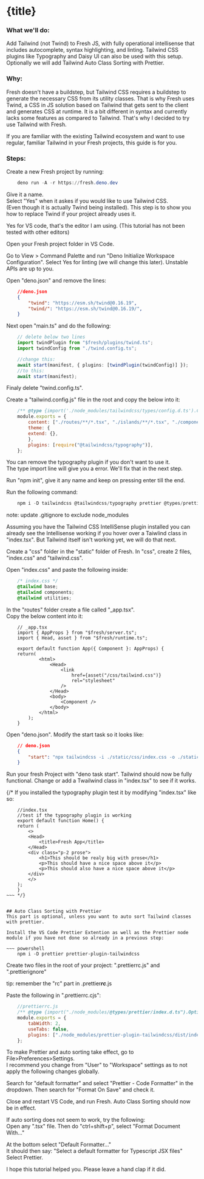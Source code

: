 
# {title}

### What we'll do:
Add Tailwind (not Twind) to Fresh JS, with fully operational intellisense that includes autocomplete, syntax highlighting, and linting.
Tailwind CSS plugins like Typography and Daisy UI can also be used with this setup.
Optionally we will add Tailwind Auto Class Sorting with Prettier.

### Why:
Fresh doesn't have a buildstep, but Tailwind CSS requires a buildstep to generate the necessary CSS from its utility classes.
That is why Fresh uses Twind, a CSS in JS solution based on Tailwind that gets sent to the client and generates CSS at runtime.
It is a bit different in syntax and currently lacks some features as compared to Tailwind. 
That's why I decided to try use Tailwind with Fresh.

If you are familiar with the existing Tailwind ecosystem and want to use regular, familiar Tailwind in your Fresh projects, this guide is for you.

### Steps:

Create a new Fresh project by running:

~~~ powershell 
    deno run -A -r https://fresh.deno.dev
~~~

Give it a name.  
Select "Yes" when it askes if you would like to use Tailwind CSS.  
(Even though it is actually Twind being installed). This step is to show you how to replace Twind if your project already uses it.

Yes for VS code, that's the editor I am using. (This tutorial has not been tested with other editors)

Open your Fresh project folder in VS Code.

Go to View > Command Palette and run "Deno Initialize Workspace Configuration".
Select Yes for linting (we will change this later). Unstable APIs are up to you.

Open "deno.json" and remove the lines:

~~~ json
    //deno.json
    {
        "twind": "https://esm.sh/twind@0.16.19",
        "twind/": "https://esm.sh/twind@0.16.19/",
    }
~~~

Next open "main.ts" and do the following:

~~~ ts
    // delete below two lines
    import twindPlugin from "$fresh/plugins/twind.ts";
    import twindConfig from "./twind.config.ts";

    //change this:
    await start(manifest, { plugins: [twindPlugin(twindConfig)] });
    //to this:
    await start(manifest);
~~~

Finaly delete "twind.config.ts".


Create a "tailwind.config.js" file in the root and copy the below into it:

~~~ js
    /** @type {import('./node_modules/tailwindcss/types/config.d.ts').Config} */
    module.exports = {
        content: ["./routes/**/*.tsx", "./islands/**/*.tsx", "./components/**/*.tsx"],
        theme: {
        extend: {},
        },
        plugins: [require("@tailwindcss/typography")],
    };
~~~

You can remove the typography plugin if you don't want to use it.  
The type import line will give you a error. We'll fix that in the next step.

Run "npm init", give it any name and keep on pressing enter till the end.  

Run the following command:

~~~ powershell 
    npm i -D tailwindcss @tailwindcss/typography prettier @types/prettier prettier-plugin-tailwindcss
~~~

note: update .gitignore to exclude node_modules

Assuming you have the Tailwind CSS IntelliSense plugin installed you can already see the Intellisense working if you hover over a Taiwlind class in "index.tsx".
But Tailwind itself isn't working yet, we will do that next.

Create a "css" folder in the "static" folder of Fresh.
In "css", create 2 files, "index.css" and "tailwind.css".

Open "index.css" and paste the following inside:

~~~ css 
    /* index.css */
    @tailwind base;
    @tailwind components;
    @tailwind utilities;
~~~

In the "routes" folder create a file called "_app.tsx".  
Copy the below content into it:

~~~ tsx
    // _app.tsx
    import { AppProps } from "$fresh/server.ts";
    import { Head, asset } from "$fresh/runtime.ts";

    export default function App({ Component }: AppProps) {
    return(
            <html>
                <Head>
                    <link 
                        href={asset("/css/tailwind.css")} 
                        rel="stylesheet" 
                    />          
                </Head>
                <body>
                    <Component />
                </body>
            </html>
        );
    }
~~~

Open "deno.json".
Modify the start task so it looks like:
~~~ json
    // deno.json 
    {
        "start": "npx tailwindcss -i ./static/css/index.css -o ./static/css/tailwind.css --watch & deno run -A --watch=static/,routes/ dev.ts",
    }
~~~

Run your fresh Project with "deno task start".
Tailwind should now be fully functional. Change or add a Twailwind class in "index.tsx" to see if it works.

{/* If you installed the typography plugin test it by modifying "index.tsx" like so: 

~~~ tsx
    //index.tsx
    //test if the typography plugin is working
    export default function Home() {
    return (
        <>
        <Head>
            <title>Fresh App</title>
        </Head>
        <div class="p-2 prose">
            <h1>This should be realy big with prose</h1>
            <p>This should have a nice space above it</p>
            <p>This should also have a nice space above it</p>
        </div>
        </>
    );
    }
~~~ */}


## Auto Class Sorting with Prettier
This part is optional, unless you want to auto sort Tailwind classes with prettier.

Install the VS Code Prettier Extention as well as the Prettier node module if you have not done so already in a previous step:

~~~ powershell
    npm i -D prettier prettier-plugin-tailwindcss
~~~

Create two files in the root of your project:
".prettierrc.js" and ".prettierignore"

tip: remember the "rc" part in .prettier***rc***.js

Paste the following in ".prettierrc.cjs":

~~~ js
    //prettierrc.js
    /** @type {import("./node_modules/@types/prettier/index.d.ts").Options} */
    module.exports = {
        tabWidth: 2,
        useTabs: false,
        plugins: ["./node_modules/prettier-plugin-tailwindcss/dist/index.js"],
    };
~~~

To make Prettier and auto sorting take effect, go to File>Preferences>Settings.  
I recommend you change from "User" to "Workspace" settings as to not apply the following changes globally.

Search for "default formatter" and select "Prettier - Code Formatter" in the dropdown.
Then search for "Format On Save" and check it.

Close and restart VS Code, and run Fresh.
Auto Class Sorting should now be in effect.

If auto sorting does not seem to work, try the following:  
Open any ".tsx" file. Then do "ctrl+shift+p",
select "Format Document With..."

At the bottom select "Default Formatter..."  
It should then say: "Select a default formatter for Typescript JSX files"  
Select Prettier.

  
  
I hope this tutorial helped you. Please leave a hand clap if it did. 


